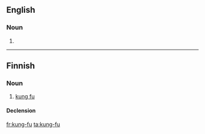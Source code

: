 ==English==

===Noun===
{{en-noun|-}}

# {{alternative spelling of|[[kung fu]]}}

----

==Finnish==

===Noun===
{{infl|fi|noun}}

# [[kung fu]]

====Declension====
{{fi-decl-rosé|kung-f|u}}

[[fr:kung-fu]]
[[ta:kung-fu]]